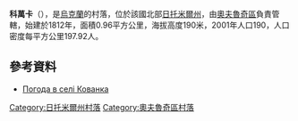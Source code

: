 {{coord|51|23|11|N|28|5|33|E|scale:30000|display=title}}

'''科萬卡'''（{{lang-uk|Кованка}}），是[[烏克蘭|烏克蘭]]的村落，位於該國北部[[日托米爾州|日托米爾州]]，由[[奧夫魯奇區|奧夫魯奇區]]負責管轄，始建於1812年，面積0.96平方公里，海拔高度190米，2001年人口190，人口密度每平方公里197.92人。

==參考資料==
* [http://weather.in.ua/ua/zhitomirskaja/10879 Погода в селі Кованка] {{Wayback|url=http://weather.in.ua/ua/zhitomirskaja/10879 |date=20170309155202 }}

{{DEFAULTSORT:Кованка}}
[[Category:日托米爾州村落|Category:日托米爾州村落]]
[[Category:奧夫魯奇區村落|Category:奧夫魯奇區村落]]


{{Zhytomyr-geo-stub}}